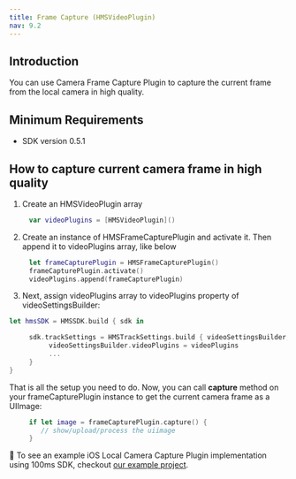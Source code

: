```yaml
---
title: Frame Capture (HMSVideoPlugin)
nav: 9.2
---
```


## Introduction

You can use Camera Frame Capture Plugin to capture the current frame from the local camera in high quality.

## Minimum Requirements

-   SDK version 0.5.1

## How to capture current camera frame in high quality

1. Create an HMSVideoPlugin array

```swift
     var videoPlugins = [HMSVideoPlugin]()
```

2. Create an instance of HMSFrameCapturePlugin and activate it. Then append it to videoPlugins array, like below

```swift
     let frameCapturePlugin = HMSFrameCapturePlugin()
     frameCapturePlugin.activate()
     videoPlugins.append(frameCapturePlugin)
```

3. Next, assign videoPlugins array to videoPlugins property of videoSettingsBuilder:

```swift
let hmsSDK = HMSSDK.build { sdk in

     sdk.trackSettings = HMSTrackSettings.build { videoSettingsBuilder, audioSettingsBuilder in
          videoSettingsBuilder.videoPlugins = videoPlugins
          ...
     }
}
```

That is all the setup you need to do. Now, you can call **capture** method on your frameCapturePlugin instance to get the current camera frame as a UIImage:

```swift
     if let image = frameCapturePlugin.capture() {
        // show/upload/process the uiimage
     }
```

👀 To see an example iOS Local Camera Capture Plugin implementation using 100ms SDK, checkout [our example project](https://github.com/100mslive/100ms-ios-sdk/tree/main/Example).

